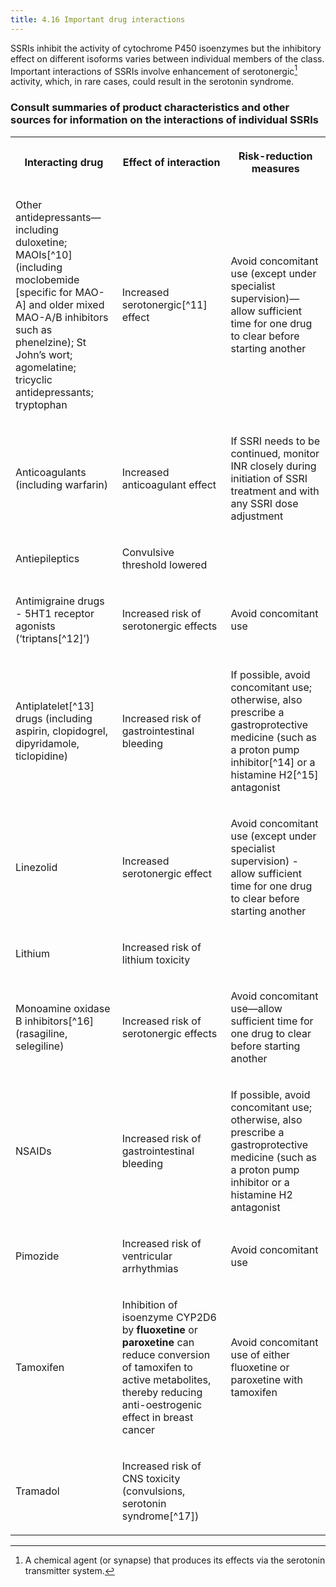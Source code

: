 ```yaml
---
title: 4.16 Important drug interactions
---
```



SSRIs inhibit the activity of cytochrome P450 isoenzymes but the inhibitory effect on different isoforms varies between individual members of the class. Important interactions of SSRIs involve enhancement of serotonergic[^1] activity, which, in rare cases, could result in the serotonin syndrome.

### Consult summaries of product characteristics and other sources for information on the interactions of individual SSRIs



<table>
 <tr>
  <th>
   <p>
    Interacting drug
   </p>
  </th>
  <th>
   <p>
    Effect of interaction
   </p>
  </th>
  <th>
   <p>
    Risk-reduction measures
   </p>
  </th>
 </tr>
 <tr>
  <td>
   <p>
    Other antidepressants—including duloxetine; MAOIs[^10] (including moclobemide [specific for MAO-A] and older mixed MAO-A/B inhibitors such as phenelzine); St John’s wort; agomelatine; tricyclic antidepressants; tryptophan
   </p>
  </td>
  <td>
   <p>
    Increased serotonergic[^11] effect
   </p>
  </td>
  <td>
   <p>
    Avoid concomitant use (except under specialist supervision)—allow sufficient time for one drug to clear before starting another
   </p>
  </td>
 </tr>
 <tr>
  <td>
   <p>
    Anticoagulants (including warfarin)
   </p>
  </td>
  <td>
   <p>
    Increased anticoagulant effect
   </p>
  </td>
  <td>
   <p>
    If SSRI needs to be continued, monitor INR closely during initiation of SSRI treatment and with any SSRI dose adjustment
   </p>
  </td>
 </tr>
 <tr>
  <td>
   <p>
    Antiepileptics
   </p>
  </td>
  <td>
   <p>
    Convulsive threshold lowered
   </p>
  </td>
  <td>
  </td>
 </tr>
 <tr>
  <td>
   <p>
    Antimigraine drugs - 5HT1 receptor agonists (‘triptans[^12]’)
   </p>
  </td>
  <td>
   <p>
    Increased risk of serotonergic effects
   </p>
  </td>
  <td>
   <p>
    Avoid concomitant use
   </p>
  </td>
 </tr>
 <tr>
  <td>
   <p>
    Antiplatelet[^13] drugs (including aspirin, clopidogrel, dipyridamole, ticlopidine)
   </p>
  </td>
  <td>
   <p>
    Increased risk of gastrointestinal bleeding
   </p>
  </td>
  <td>
   <p>
    If possible, avoid concomitant use; otherwise, also prescribe a gastroprotective medicine (such as a proton pump inhibitor[^14] or a histamine H2[^15] antagonist
   </p>
  </td>
 </tr>
 <tr>
  <td>
   <p>
    Linezolid
   </p>
  </td>
  <td>
   <p>
    Increased serotonergic effect
   </p>
  </td>
  <td>
   <p>
    Avoid concomitant use (except under specialist supervision) - allow sufficient time for one drug to clear before starting another
   </p>
  </td>
 </tr>
 <tr>
  <td>
   <p>
    Lithium
   </p>
  </td>
  <td>
   <p>
    Increased risk of lithium toxicity
   </p>
  </td>
  <td>
  </td>
 </tr>
 <tr>
  <td>
   <p>
    Monoamine oxidase B inhibitors[^16] (rasagiline, selegiline)
   </p>
  </td>
  <td>
   <p>
    Increased risk of serotonergic effects
   </p>
  </td>
  <td>
   <p>
    Avoid concomitant use—allow sufficient time for one drug to clear before starting another
   </p>
  </td>
 </tr>
 <tr>
  <td>
   <p>
    NSAIDs
   </p>
  </td>
  <td>
   <p>
    Increased risk of gastrointestinal bleeding
   </p>
  </td>
  <td>
   <p>
    If possible, avoid concomitant use; otherwise, also prescribe a gastroprotective medicine (such as a proton pump inhibitor or a histamine H2 antagonist
   </p>
  </td>
 </tr>
 <tr>
  <td>
   <p>
    Pimozide
   </p>
  </td>
  <td>
   <p>
    Increased risk of ventricular arrhythmias
   </p>
  </td>
  <td>
   <p>
    Avoid concomitant use
   </p>
  </td>
 </tr>
 <tr>
  <td>
   <p>
    Tamoxifen
   </p>
  </td>
  <td>
   <p>
    Inhibition of isoenzyme CYP2D6 by
    <strong>
     fluoxetine
    </strong>
    or
    <strong>
     paroxetine
    </strong>
    can reduce conversion of tamoxifen to active metabolites, thereby reducing anti-oestrogenic effect in breast cancer
   </p>
  </td>
  <td>
   <p>
    Avoid concomitant use of either fluoxetine or paroxetine with tamoxifen
   </p>
  </td>
 </tr>
 <tr>
  <td>
   <p>
    Tramadol
   </p>
  </td>
  <td>
   <p>
    Increased risk of CNS toxicity (convulsions, serotonin syndrome[^17])
   </p>
  </td>
  <td>
  </td>
 </tr>
</table>



[^1]: A chemical agent (or synapse) that produces its effects via the serotonin transmitter system.


[^2]: Monoamine oxidase inhibitors act within nerve cells to block the enzyme that promotes breakdown of the monoamine neurotransmitters, noradrenaline and serotonin. Therefore, nerve endings can release more neurotransmitter at the synapse. Examples of MAOI antidepressants include isocarboxazid, phenelzine, and tranylcypromine. The antidepressant, moclobemide, is a reversible inhibitor of monoamine oxidase type A (RIMA).


[^3]: A chemical agent (or synapse) that produces its effects via the serotonin transmitter system.


[^4]: Drugs that bind to serotonin (5HT<sub>1</sub>) receptors in cranial blood vessels. They are used in the treatment of migraine headaches. Examples include sumatriptan and zolmitriptan.


[^5]: Antiplatelet medicines are used to prevent heart attacks and strokes. They prevent platelets from clumping together, which, in turn, helps to prevent the formation of clots. Antiplatelet medicines include aspirin, clopidogrel, dipyridamole, and prasugrel.


[^6]: Proton pump inhibitors reduce the secretion of acid in the stomach; they are used to prevent and heal duodenal and gastric ulcers and to manage other conditions aggravated by stomach acid. Examples of this class of medicine include esomeprazole, lansoprazole, and omeprazole.


[^7]: Histamine H<sub>2</sub> antagonists reduce the secretion of acid in the stomach. They are used to prevent and heal duodenal and gastric ulcers and to manage other conditions aggravated by stomach acid. Examples of this class of medicine include cimetidine and ranitidine.


[^8]: Monoamine oxidase (MAO) is an enzyme involved in the breakdown of monoamine neurotransmitters, such as serotonin, dopamine and noradrenaline. MAO-B inhibitors (eg rasagiline and selegiline) are used in the treatment of Parkinson’s disease whereas MAO-A inhibitors are used as antidepressants (see Antidepressants, MAOI).


[^9]: A potentially life-threatening medical emergency, characterised by excessive serotonin stimulation. This is usually the result of an overdose of a single serotonergic substance or the mixture and additive effect of several serotonergic substances. A variety of symptoms are produced, which range from the relatively unnoticeable to extreme and fatal.


[^10]: Monoamine oxidase inhibitors act within nerve cells to block the enzyme that promotes breakdown of the monoamine neurotransmitters, noradrenaline and serotonin. Therefore, nerve endings can release more neurotransmitter at the synapse. Examples of MAOI antidepressants include isocarboxazid, phenelzine, and tranylcypromine. The antidepressant, moclobemide, is a reversible inhibitor of monoamine oxidase type A (RIMA).


[^11]: A chemical agent (or synapse) that produces its effects via the serotonin transmitter system.


[^12]: Drugs that bind to serotonin (5HT<sub>1</sub>) receptors in cranial blood vessels. They are used in the treatment of migraine headaches. Examples include sumatriptan and zolmitriptan.


[^13]: Antiplatelet medicines are used to prevent heart attacks and strokes. They prevent platelets from clumping together, which, in turn, helps to prevent the formation of clots. Antiplatelet medicines include aspirin, clopidogrel, dipyridamole, and prasugrel.


[^14]: Proton pump inhibitors reduce the secretion of acid in the stomach; they are used to prevent and heal duodenal and gastric ulcers and to manage other conditions aggravated by stomach acid. Examples of this class of medicine include esomeprazole, lansoprazole, and omeprazole.


[^15]: Histamine H<sub>2</sub> antagonists reduce the secretion of acid in the stomach. They are used to prevent and heal duodenal and gastric ulcers and to manage other conditions aggravated by stomach acid. Examples of this class of medicine include cimetidine and ranitidine.


[^16]: Monoamine oxidase (MAO) is an enzyme involved in the breakdown of monoamine neurotransmitters, such as serotonin, dopamine and noradrenaline. MAO-B inhibitors (eg rasagiline and selegiline) are used in the treatment of Parkinson’s disease whereas MAO-A inhibitors are used as antidepressants (see Antidepressants, MAOI).


[^17]: A potentially life-threatening medical emergency, characterised by excessive serotonin stimulation. This is usually the result of an overdose of a single serotonergic substance or the mixture and additive effect of several serotonergic substances. A variety of symptoms are produced, which range from the relatively unnoticeable to extreme and fatal.
